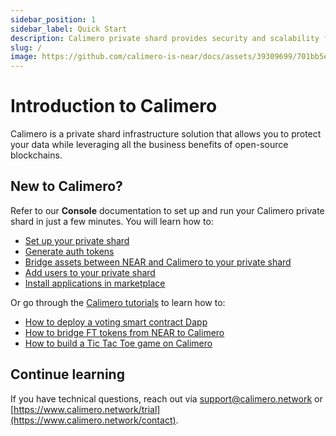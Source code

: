```yaml
---
sidebar_position: 1
sidebar_label: Quick Start
description: Calimero private shard provides security and scalability for your business needs
slug: /
image: https://github.com/calimero-is-near/docs/assets/39309699/701bb5e3-fb3e-42b6-8600-4d54e12decd2
---
```


# Introduction to Calimero

<head>
 <meta name="google-site-verification" content="qWc3HXwmKaTVz0rgOkphzeV-XayHbQbafzqfXqRnf7w" />
</head>


Calimero is a private shard infrastructure solution that allows you to protect your data while leveraging all the business benefits of open-source blockchains.

## New to Calimero?

Refer to our **Console** documentation to set up and run your Calimero private shard in just a few minutes. You will learn how to:

- [Set up your private shard](/docs/getting_started/set_shard.md)
- [Generate auth tokens](/docs/getting_started/generate_token.md)
- [Bridge assets between NEAR and Calimero to your private shard](/docs/getting_started/bridge_console.md)
- [Add users to your private shard](/docs/getting_started/adding_users.md)
- [Install applications in marketplace](/docs/getting_started/market_place.md)

Or go through the [Calimero tutorials](/) to learn how to:

- [How to deploy a voting smart contract Dapp](/docs/tutorial/voting-tutoral.md)
- [How to bridge FT tokens from NEAR to Calimero](/docs/tutorial/bridging-ft-token.md)
- [How to build a Tic Tac Toe game on Calimero](/docs/tutorial/tic-tac-toe.md)

## Continue learning

If you have technical questions, reach out via [support@calimero.network](mailto:support@calimero.network) or [https://www.calimero.network/trial](https://www.calimero.network/contact).
